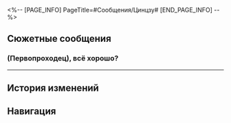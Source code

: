 <%-- [PAGE_INFO]
PageTitle=#Сообщения/Цинцзу#
[END_PAGE_INFO] --%>
{{Сообщение Инфобокс
|id          = 60
|Изображение = НИП Цинцзу Иконка.png
|Тип         = НИП
|Отправитель = Цинцзу
|Описание    = 
|Фракция     = Лофу Сяньчжоу
}}

==Сюжетные сообщения==
===(Первопроходец), всё хорошо?===
{{Сообщения
|условие_получения = 
|текст =
:'''Цинцзу:''' (Первопроходец), всё хорошо?
:{Выбор} Очень хорошо...
::'''(Первопроходец):''' Да, невероятно хорошо.
:{Выбор} Я успешно {{MC|ж=внедрилась|м=внедрился}} в ряды Учеников Санктус Медикус.
::'''(Первопроходец):''' Всё хорошо, я {{MC|ж=стала|м=стал}} частью Учеников Санктус Медикус.
:'''Цинцзу:''' Отлично. Я всегда в тебя верила.
:'''Цинцзу:''' Мне только что доложили... Ты {{MC|ж=спасла|м=спас}} Облачного Рыцаря?
:{Выбор} Пустяки.
:'''(Первопроходец):''' Пустяки.
:'''(Первопроходец):''' Это было не спасением, а сотрудничеством.
:'''Цинцзу:''' Большое спасибо за помощь. Облачный Рыцарь передал всю информацию Обители божественного предвидения.
:'''Цинцзу:''' Если бы не ты, ему бы пришлось несладко.
:'''Цинцзу:''' Пожалуйста, продолжай следить за Учениками Санктус Медикус.
:{Выбор} Следует на чём-то сосредоточиться?
:'''(Первопроходец):''' Мне нужно на чём-то сосредоточиться?
:'''Цинцзу:''' Я уже упоминала, что пару месяцев назад пропал один Облачный Рыцарь. Его зовут Чжисинь.
:'''Цинцзу:''' Я хочу знать, что с ним произошло... Чтобы сообщить его семье.
:'''Цинцзу:''' Давай впредь избегать контактов друг с другом. Если тебя увидят {{MC|ж=входящей|м=входящим}} в Обитель божественного предвидения, на тебя наверняка падут подозрения.
:'''Цинцзу:''' Пожалуйста, возвращайся {{MC|ж=целой и невредимой|м=целым и невредимым}}. Иначе генерал будет очень недоволен мной.
}}
----

==История изменений==
{{История изменений|2.7}}

==Навигация==
{{Сообщения Навбокс}}